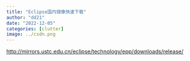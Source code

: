 ```yaml
---
title: "Eclipse国内镜像快速下载"
author: "dd21"
date: "2022-12-05" 
categories: [clutter]
image: ../csdn.png
---
```



[http://mirrors.ustc.edu.cn/eclipse/technology/epp/downloads/release/](http://mirrors.ustc.edu.cn/eclipse/technology/epp/downloads/release/)
